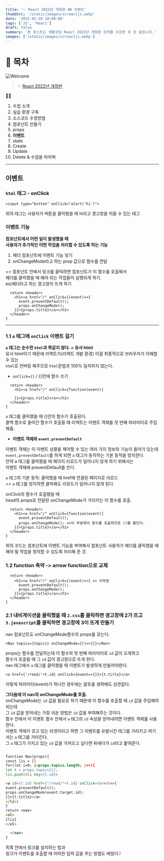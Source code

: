 ```yaml
---
title: '✨ React 2022년 개정판 #6 이벤트'
thumbSrc: '/static/images/screactjs.webp'
date: '2022-03-29 18:00:00'
tags: ['JS', 'React']
draft: false
summary: '본 포스트는 생활코딩 React 2022년 개정판 강의를 수강한 후 쓴 글입니다.'
images: ['/static/images/screactjs.webp']
---
```


# 📌 목차

![Welcome](/static/images/screactjs.webp)

> ✨ [React 2022년 개정판](https://www.youtube.com/playlist?list=PLuHgQVnccGMCOGstdDZvH41x0Vtvwyxu7)

💁🏻

1.  수업 소개
2.  실습 환경 구축
3.  소스코드 수정방법
4.  컴포넌트 만들기
5.  props
6.  **이벤트**
7.  state
8.  Create
9.  Update
10. Delete & 수업을 마치며

---

## 이벤트

### `html` 태그 - onClick

```
<input type="button" onClick="alert('hi')">
```

위의 태그는 사용자가 버튼을 클릭했을 때 hi라고 경고창을 띄울 수 있는 태그

### 이벤트 기능

**컴포넌트에서 어떤 일이 발생했을 때<br/>**
**사용자가 추가적인 어떤 작업을 처리할 수 있도록 하는 기능**

1. 헤더 컴포넌트에 이벤트 기능 넣기
2. onChangeMode라고 하는 prop 값으로 함수를 전달

=> 컴포넌트 안에서 링크를 클릭하면 컴포넌트가 이 함수를 호출해서<br/>
헤더를 클릭했을 때 해야 되는 작업들이 실행되게 하기.<br/>
ex)헤더라고 하는 경고창이 뜨게 하기

```function Header(props){
  return <header>
    <h1><a href="/" onClick={(event)=>{
      event.preventDefault();
      props.onChangeMode();
    }}>{props.title}</a></h1>
  </header>
}
```

---

### 1.1 `a` 태그에 `onClick` 이벤트 걸기

**`a` 태그는 순수한 `html`과 똑같지 않다. = 유사 html**<br/>
유사 html이기 때문에 리액트가(리액트 개발 환경) 이걸 최종적으로 브라우저가 이해할 수 있는<br/>
`html`로 컨버팅 해주므로 `html`문법과 100% 일치하지 않는다.

- `onClick={}` / {}안에 함수 쓰기

```function Header(props){
  return <header>
    <h1><a href="/" onClick={function(event){

    }}>{props.title}</a></h1>
  </header>
}
```

`a` 태그를 클릭했을 때 {}안의 함수가 호출된다.<br/>
콜백 함수로 들어간 함수가 호출될 때 리액트는 이벤트 객체를 첫 번째 파라미터로 주입해줌.

- **이벤트 객체와 `event.preventDefault`**

이벤트 객체는 이 이벤트 상황을 제어할 수 있는 여러 가지 정보와 기능이 들어가 있는데<br/>
`event.preventDefault`를 하게 되면 `a` 태그가 동작하는 기본 동작을 방지한다.<br/>
만약 a 태그를 클릭했을 때 페이지 리로드가 일어나지 않게 하기 위해서는<br/>
이벤트 객체에 preventDefault를 쓴다.

`a` 태그의 기본 동작: 클릭했을 때 href에 연결된 페이지로 리로드<br/>
=> `a` 태그를 방지하면 클릭해도 리로드가 일어나지 않게 된다.

onClick의 함수가 호출됐을 때<br/>
head의 props로 전달된 onChangeMode가 가리키는 이 함수를 호출.

```function Header(props){
  return <header>
    <h1><a href="/" onClick={function(event){
      event.preventDefault();
      props.onChangeMode(); =>이 부분에서 함수를 호출하므로 ()를 붙인다.
    }}>{props.title}</a></h1>
  </header>
}
```

위의 코드는 컴포넌트에 이벤트 기능을 부여해서 컴포넌트 사용자가 헤더를 클릭했을 때<br/>
해야 될 작업을 정의할 수 있도록 처리해 준 것.

### 1.2 function 축약 -> arrow function으로 교체

```function Header(props){
  return <header>
    <h1><a href="/" onClick={(event)=>{ => 이부분
      event.preventDefault();
      props.onChangeMode();
    }}>{props.title}</a></h1>
  </header>
}
```

### 2.1 내비게이션을 클릭했을 때 `2.css`를 클릭하면 경고창에 2가 뜨고 <br/>`3.javascript`를 클릭하면 경고창에 3이 뜨게 만들기

nav 컴포넌트도 onChangeMode함수의 props를 갖는다.

```
<Nav topics={topics} onChangeMode={()=>{}}</Nav>
```

props는 함수를 전달하는데 이 함수의 첫 번째 파라미터로 `id` 값이 오게하고<br/>
함수가 호출될 때 그 `id` 값이 경고창으로 뜨게 한다.<br/>
nav 태그에서 `a` 태그를 클릭했을 때 이벤트가 발생하게 만들어야한다.

```
<a href={'/read/'+t.id} onClick={event=>{}}>{t.title}</a>
```

이렇게 파라미터(event)가 하나인 경우에는 괄호를 생략해도 상관없다.

**그다음에 이 nav의 onChangeMode를 호출.**<br/>
onChangeMode는 `id` 값을 필요로 하기 때문에 이 함수를 호출할 때 `id` 값을 주입해야 되는데<br/>
그 `id` 값을 얻어내는 가장 쉬운 방법은 `id` 값을 부여해주는 것이다.<br/>
함수 안에서 이 이벤트 함수 안에서 `a` 태그의 `id` 속성을 얻어내려면 이벤트 객체를 사용한다.<br/>
이벤트 객체가 갖고 있는 타겟이라고 하면 그 이벤트를 유발시킨 태그를 가리키고 여기서는 `a` 태그를 가리킨다.<br/>
그 `a` 태그가 가지고 있는 `id` 값을 가져오고 싶다면 뒤에다가 `id`라고 붙여준다.

```html

function Nav(props){
const lis = []
for(let i=0; i<props.topics.length; i++){
let t = props.topics[i];
lis.push(<li key={t.id}>

<a id={t.id} href={'/read/'+t.id} onClick={event=>{
event.preventDefault();
props.onChangeMode(event.target.id);
}}>{t.title}</a>
</li>)
}
return <nav>
<ol>
{lis}
</ol>

  </nav>
}
```

목록 안에서 링크를 설치하는 법과<br/>
링크가 이벤트를 호출할 때 어떠한 입력 값을 주는 방법도 배웠다.!
